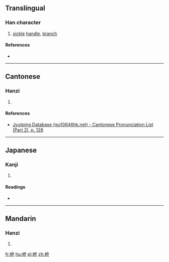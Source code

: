 ==Translingual==

===Han character===
{{Han char|rn=75|rad=木|as=07|sn=11|four=|canj=DHAP|ids=⿰木皀}}

# [[sickle]] [[handle]], [[branch]]

====References====
* {{Han ref|kx=0528.200|dkj=14840|dj=0917.080|hdz=21216.050|uh=688E|ud=26766}}

----

==Cantonese==

===Hanzi===
{{yue-hanzi|jyut=[[au1]], [[ngau1]]|y=au1, ngau1}}

# {{defn|lang=yue|sort=木07}}

====References====
*[http://www.iso10646hk.net/jp/document/download.jsp Jyutping Database (iso10646hk.net) - Cantonese Pronunciation List (Part 2), p. 128]

----

==Japanese==

===Kanji===
{{ja-kanji|grade=|rs=木07}}

# {{defn|lang=ja|sort=木07}}

====Readings====
* {{ja-readings|on=[[おう]] (ō), [[ゆう]] (yū), [[よう]] (yō)|kun=[[かまのえ]] (kamanoe), [[えだ]] (eda)}}

----

==Mandarin==

===Hanzi===
{{cmn-hanzi|pin=[[āo]] ([[ao1]])|wg=ao<sup>1</sup>}}

# {{defn|lang=cmn|sort=木07}}

[[fr:梎]]
[[hu:梎]]
[[pl:梎]]
[[zh:梎]]